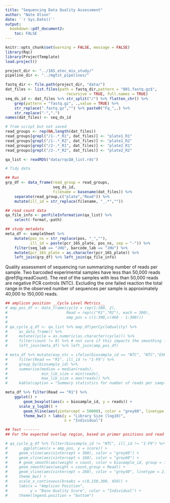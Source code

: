 ```yaml
---
title: "Sequencing Data Quality Assessment"
author: "Nate Olson"
date: '`r Sys.Date()`'
output:
  bookdown::pdf_document2: 
    toc: FALSE
---
```


```r
knitr::opts_chunk$set(warning = FALSE, message = FALSE) 
library(Rqc)
library(ProjectTemplate)
load.project()

project_dir <- "../16S_etec_mix_study/"
pipeline_dir <- "../mgtst_pipelines/"
``` 




```r
fastq_dir <- file.path(project_dir, "data/")
dat_files <- list.files(path = fastq_dir,pattern = "001.fastq.gz$",
                           recursive = TRUE, full.names = TRUE)
seq_ds_id <- dat_files %>% str_split("/") %>% flatten_chr() %>% 
    grep(pattern = "fastq.gz", .,value = TRUE) %>%
    str_replace(".fastq.gz","") %>% paste0("Fq_",.) %>% 
    str_replace("-",".")
names(dat_files) <- seq_ds_id
```

```r
# from script but not saved
read_groups <- rep(NA,length(dat_files))
read_groups[grepl("/1-.*_R1", dat_files)] <- "plate1_R1"
read_groups[grepl("/1-.*_R2", dat_files)] <- "plate1_R2"
read_groups[grepl("/2-.*_R1", dat_files)] <- "plate2_R1"
read_groups[grepl("/2-.*_R2", dat_files)] <- "plate2_R2"

qa_list <- readRDS("data/rqcQA_list.rds")
```

```r
# Tidy data

## Run 
grp_df <- data_frame(read_group = read_groups, 
                     seq_ds_id, 
                     filename = basename(dat_files)) %>%
    separate(read_group,c("plate","Read")) %>% 
    mutate(ill_id = str_replace(filename, "_.*",""))

## read count data 
qa_file_info <- perFileInformation(qa_list) %>% 
    select(-format,-path)

## study metadata
meta_df <- sampleSheet %>% 
    mutate(pos_ns = str_replace(pos, "_",""),
           ill_id = paste(pcr_16S_plate, pos_ns, sep = "-")) %>% 
    filter(seq_lab == "JHU", barcode_lab == "JHU") %>% 
    mutate(pcr_16S_plate = as.character(pcr_16S_plate)) %>% 
    left_join(grp_df) %>% left_join(qa_file_info)
```

Quality assessment of sequencing run summarizing number of reads per sample.
Two barcoded experimental samples have less than 50,000 reads \@ref(fig:readCount). 
The rest of the samples with less than 50,000 reads are negative PCR controls (NTC). 
Excluding the one failed reaction the total range in the observed number of sequences per sample is approximately 40,000 to 150,000 reads. 

```r
## amplicon position __Cycle Level Metrics__
# amp_pos_df <- data_frame(cycle = rep(1:300, 2), 
#                          Read = rep(c("R1","R2"), each = 300),
#                          amp_pos = c(1:300,c(460 - 1:300)))
# 
# qa_cycle_q_df <- qa_list %>% map_df(perCycleQuality) %>% 
#     as_data_frame() %>% 
#     mutate(cycle = as.numeric(as.character(cycle))) %>% 
#     filter(count != 0) %>% # not sure if this impacts the smoothing function ...
#     left_join(meta_df) %>% left_join(amp_pos_df)
```

```r
# meta_df %>% mutate(exp_ntc = ifelse(biosample_id == "NTC", "NTC","EXP")) %>% 
#     filter(Read == "R1", ill_id != "1-F9") %>% 
#     group_by(biosample_id) %>% 
#     summarise(median = median(reads),
#               min_lib_size = min(reads),
#               max_lib_size = max(reads)) %>% 
#     kable(caption = "Summary statistics for number of reads per sample by biological replicate.", booktab = TRUE)
```


```r
meta_df %>% filter(Read == "R1") %>%
    ggplot() + 
        geom_boxplot(aes(x = biosample_id, y = reads)) + 
      scale_y_log10() + 
        geom_hline(aes(yintercept = 50000), color = "grey60", linetype = 2) +
        theme_bw() + labs(y = "Library Size (log10)", 
                          x = "Individual")
```



```r
## Text -------
## For the expected overlap region, based on primer positions and read lengths (16S PCR fig), the forward read has consistently higher base quality scores relative to the reverse read \@ref(fig:lowcycleq). 

# qa_cycle_q_df %>% filter(biosample_id != "NTC", ill_id != "1-F9") %>% 
#       ggplot(aes(x = amp_pos, y = score)) + 
#     geom_vline(aes(xintercept = 300), color = "grey60") +
#     geom_vline(aes(xintercept = 160), color = "grey60") +
#     # geom_smooth(aes(weight = count, color = biosample_id, group = filename)) + 
#     geom_smooth(aes(weight = count,group = Read)) +
#     geom_vline(aes(xintercept = 280), color = "grey40", linetype = 2) +
#     theme_bw() + 
#     scale_x_continuous(breaks = c(0,150,300, 450)) +
#     labs(x = "Amplicon Position", 
#          y = "Base Quality Score", color = "Individual") + 
#     theme(legend.position = "bottom")
```
